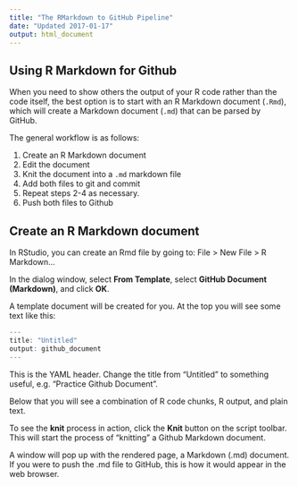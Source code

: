 ```yaml
---
title: "The RMarkdown to GitHub Pipeline"
date: "Updated 2017-01-17"
output: html_document
---
```


## Using R Markdown for Github

When you need to show others the output of your R code rather than the code itself, the best option is to start with an R Markdown document (`.Rmd`), which will create a Markdown document (`.md`) that can be parsed by GitHub.

The general workflow is as follows:

1. Create an R Markdown document
2. Edit the document
3. Knit the document into a `.md` markdown file
4. Add both files to git and commit
5. Repeat steps 2-4 as necessary.
6. Push both files to Github

## Create an R Markdown document

In RStudio, you can create an Rmd file by going to:
File > New File > R Markdown...

In the dialog window, select **From Template**, select **GitHub Document (Markdown)**, and click **OK**.

A template document will be created for you. At the top you will see some text like this:

```r
---
title: "Untitled"
output: github_document
---
```

This is the YAML header. Change the title from "Untitled" to something useful, e.g. "Practice Github Document".

Below that you will see a combination of R code chunks, R output, and plain text.

To see the **knit** process in action, click the **Knit** button on the script toolbar. This will start the process of "knitting" a Github Markdown document.

A window will pop up with the rendered page, a Markdown (.md) document. If you were to push the .md file to GitHub, this is how it would appear in the web browser.
